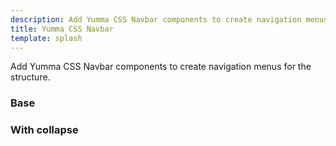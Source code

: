 ```yaml
---
description: Add Yumma CSS Navbar components to create navigation menus for the structure.
title: Yumma CSS Navbar
template: splash
---
```


Add Yumma CSS Navbar components to create navigation menus for the structure.

### Base

<Preview
  data = {base}
  useTabs
  useVersion = '2974781'
/>

### With collapse

<Preview
  data = {withCollapse}
  useTabs
  useVersion = '2974781'
/>